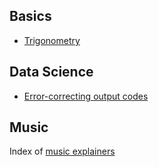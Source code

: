 ## Basics

* [Trigonometry](trigonometry.qmd)

## Data Science

* [Error-correcting output codes](ecoc.qmd)

## Music

Index of [music explainers](music/index.qmd)